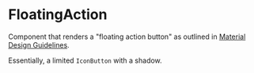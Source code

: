 

<Meta title="Interactive|FloatingAction" decorators={[withKnobs]} component={FloatingAction} />

# FloatingAction

<Story name="Knobs">
  <FloatingAction
    disabled={boolean('disabled', false)}
    isLoading={boolean('isLoading', false)}
    theme={options('theme', arrayToOptions(VALID_FAB_THEMES), undefined, {
      display: 'inline-radio',
    })}
    Icon={ApproveIcon}
    label={text("label", "Add Column")}
  />
</Story>

<Props of={FloatingAction} />

Component that renders a "floating action button" as outlined in [Material Design
Guidelines](https://material.io/components/buttons-floating-action-button/).

Essentially, a limited `IconButton` with a shadow.